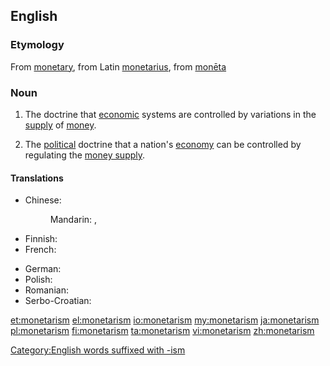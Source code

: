 ==English==

{{wikipedia}}

===Etymology===
From [[monetary]], from Latin [[monetarius]], from [[moneta#Latin|monēta]]

===Noun===
{{en-noun|~}}

# {{context|economics|lang=en}} The doctrine that [[economic]] systems are controlled by variations in the [[supply]] of [[money]].
# {{context|economics|lang=en}} The [[political]] doctrine that a nation's [[economy]] can be controlled by regulating the [[money supply]].

====Translations====
{{trans-top}}
* Chinese: 
*: Mandarin: {{t|cmn|貨幣主義|sc=Hani}}, {{t|cmn|货币主义|tr=huòbìzhǔyì|sc=Hani}}
* Finnish: {{t|fi|monetarismi}}
* French: {{t+|fr|monétarisme|m}}
{{trans-mid}}
* German: {{t|de|Monetarismus|m}}
* Polish: {{t|pl|monetaryzm|m}}
* Romanian: {{t|ro|monetarism|n}}
* Serbo-Croatian: {{t|sh|monetarizam|m}}
{{trans-bottom}}

[[Category:English words suffixed with -ism]]

[[et:monetarism]]
[[el:monetarism]]
[[io:monetarism]]
[[my:monetarism]]
[[ja:monetarism]]
[[pl:monetarism]]
[[fi:monetarism]]
[[ta:monetarism]]
[[vi:monetarism]]
[[zh:monetarism]]